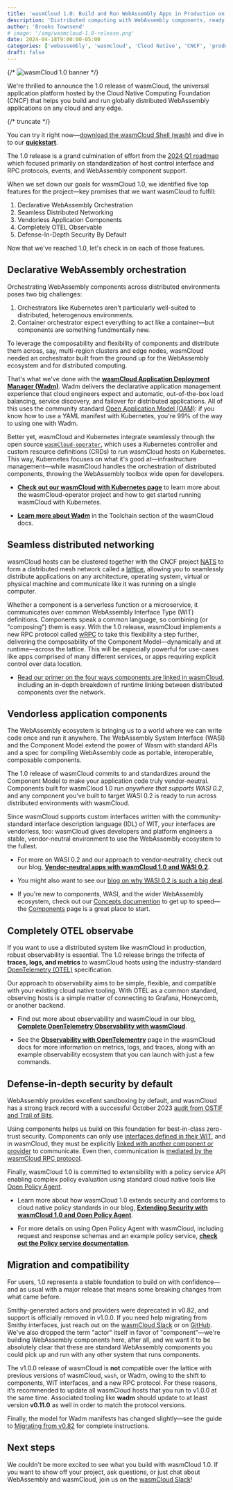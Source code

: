 ```yaml
---
title: 'wasmCloud 1.0: Build and Run WebAssembly Apps in Production on Any Cloud, Any Edge'
description: 'Distributed computing with WebAssembly components, ready for production workloads.'
author: 'Brooks Townsend'
# image: '/img/wasmcloud-1.0-release.png'
date: 2024-04-18T9:00:00-05:00
categories: ['webassembly', 'wasmcloud', 'Cloud Native', 'CNCF', 'production', 'applications']
draft: false
---
```


{/* ![wasmCloud 1.0 banner](/img/wasmcloud-1.0-release.png) */}

We're thrilled to announce the 1.0 release of wasmCloud, the universal application platform hosted by the Cloud Native Computing Foundation (CNCF) that helps you build and run globally distributed WebAssembly applications on any cloud and any edge.

{/* truncate */}

You can try it right now&mdash;[download the wasmCloud Shell (wash)](/docs/installation) and dive in to our [**quickstart**](https://wasmcloud.com/docs/tour/hello-world).

The 1.0 release is a grand culmination of effort from the [2024 Q1 roadmap](/docs/roadmap/) which focused primarily on standardization of host control interface and RPC protocols, events, and WebAssembly component support.

When we set down our goals for wasmCloud 1.0, we identified five top features for the project&mdash;key promises that we want wasmCloud to fulfill:

1. Declarative WebAssembly Orchestration
1. Seamless Distributed Networking
1. Vendorless Application Components
1. Completely OTEL Observable
1. Defense-In-Depth Security By Default

Now that we've reached 1.0, let's check in on each of those features.

## Declarative WebAssembly orchestration

Orchestrating WebAssembly components across distributed environments poses two big challenges:

1. Orchestrators like Kubernetes aren't particularly well-suited to distributed, heterogenous environments.
1. Container orchestrator expect everything to act like a container&mdash;but components are something fundmentally new.

To leverage the composability and flexibility of components and distribute them across, say, multi-region clusters and edge nodes, wasmCloud needed an orchestrator built from the ground up for the WebAssembly ecosystem and for distributed computing.

That's what we've done with the [**wasmCloud Application Deployment Manager (Wadm)**](https://github.com/wasmcloud/wadm). Wadm delivers the declarative application management experience that cloud engineers expect and automatic, out-of-the-box load balancing, service discovery, and failover for distributed applications. All of this uses the community standard [Open Application Model (OAM)](https://oam.dev/): if you know how to use a YAML manifest with Kubernetes, you're 99% of the way to using one with Wadm.

Better yet, wasmCloud and Kubernetes integrate seamlessly through the open source [`wasmCloud-operator`](https://github.com/wasmCloud/wasmcloud-operator), which uses a Kubernetes controller and custom resource definitions (CRDs) to run wasmCloud hosts on Kubernetes. This way, Kubernetes focuses on what it's good at&mdash;infrastructure management&mdash;while wasmCloud handles the orchestration of distributed components, throwing the WebAssembly toolbox wide open for developers.

- [**Check out our wasmCloud with Kubernetes page**](/docs/kubernetes) to learn more about the wasmCloud-operator project and how to get started running wasmCloud with Kubernetes.

- [**Learn more about Wadm**](/docs/ecosystem/wadm/) in the Toolchain section of the wasmCloud docs.

## Seamless distributed networking

wasmCloud hosts can be clustered together with the CNCF project [NATS](https://nats.io/) to form a distributed mesh network called a [lattice](https://wasmcloud.com/docs/concepts/lattice), allowing you to seamlessly distribute applications on any architecture, operating system, virtual or physical machine and communicate like it was running on a single computer.

Whether a component is a serverless function or a microservice, it communicates over common WebAssembly Interface Type (WIT) definitions. Components speak a common language, so combining (or "composing") them is easy. With the 1.0 release, wasmCloud implements a new RPC protocol called [wRPC](https://github.com/wrpc/wrpc) to take this flexibility a step further, delivering the composability of the Component Model&mdash;dynamically and at runtime&mdash;across the lattice. This will be especially powerful for use-cases like apps comprised of many different services, or apps requiring explicit control over data location.

- [Read our primer on the four ways components are linked in wasmCloud](/docs/concepts/linking-components), including an in-depth breakdown of runtime linking between distributed components over the network.

## Vendorless application components

The WebAssembly ecosystem is bringing us to a world where we can write code once and run it anywhere. The WebAssembly System Interface (WASI) and the Component Model extend the power of Wasm with standard APIs and a spec for compiling WebAssembly code as portable, interoperable, composable components.

The 1.0 release of wasmCloud commits to and standardizes around the Component Model to make your application code truly vendor-neutral. Components built for wasmCloud 1.0 run _anywhere that supports WASI 0.2_, and any component you've built to target WASI 0.2 is ready to run across distributed environments with wasmCloud.

Since wasmCloud supports custom interfaces written with the community-standard interface description language (IDL) of WIT, your interfaces are vendorless, too: wasmCloud gives developers and platform engineers a stable, vendor-neutral environment to use the WebAssembly ecosystem to the fullest.

- For more on WASI 0.2 and our approach to vendor-neutrality, check out our blog, [**Vendor-neutral apps with wasmCloud 1.0 and WASI 0.2**](/blog/wasmcloud-1.0-vendor-neutral-apps).

- You might also want to see our [blog on why WASI 0.2 is such a big deal](/blog/wasi-preview-2-officially-launches).

- If you're new to components, WASI, and the wider WebAssembly ecosystem, check out our [Concepts documention](/docs/category/concepts) to get up to speed&mdash;the [Components](/docs/concepts/components) page is a great place to start.

## Completely OTEL observabe

If you want to use a distributed system like wasmCloud in production, robust observability is essential. The 1.0 release brings the trifecta of **traces, logs, and metrics** to wasmCloud hosts using the industry-standard [OpenTelemetry (OTEL)](https://opentelemetry.io/) specification.

Our approach to observability aims to be simple, flexible, and compatible with your existing cloud native tooling. With OTEL as a common standard, observing hosts is a simple matter of connecting to Grafana, Honeycomb, or another backend.

- Find out more about observability and wasmCloud in our blog, [**Complete OpenTelemetry Observability with wasmCloud**](https://wasmcloud.com/blog/otel-observable).

- See the [**Observability with OpenTelementry**](/docs/deployment/observability/observability-with-opentelemetry) page in the wasmCloud docs for more information on metrics, logs, and traces, along with an example observability ecosystem that you can launch with just a few commands.

## Defense-in-depth security by default

WebAssembly provides excellent sandboxing by default, and wasmCloud has a strong track record with a successful October 2023 [audit from OSTIF and Trail of Bits](https://ostif.org/ostif-has-completed-a-security-audit-of-wasmcloud/).

Using components helps us build on this foundation for best-in-class zero-trust security. Components can only use [interfaces defined in their WIT](/docs/concepts/interfaces), and in wasmCloud, they must be explicitly [linked with another component or provider](/docs/concepts/linking-components) to communicate. Even then, communication is [mediated by the wasmCloud RPC protocol](/docs/concepts/hosts#rpc-as-a-bridge-to-capabilities).

Finally, wasmCloud 1.0 is committed to extensibility with a policy service API enabling complex policy evaluation using standard cloud native tools like [Open Policy Agent](https://www.openpolicyagent.org/).

- Learn more about how wasmCloud 1.0 extends security and conforms to cloud native policy standards in our blog, [**Extending Security with wasmCloud 1.0 and Open Policy Agent**](/blog/wasmcloud-1.0-security).

- For more details on using Open Policy Agent with wasmCloud, including request and response schemas and an example policy service, [**check out the Policy service documentation**](/docs/deployment/security/policy-service).

## Migration and compatibility

For users, 1.0 represents a stable foundation to build on with confidence&mdash;and as usual with a major release that means some breaking changes from what came before.

Smithy-generated actors and providers were deprecated in v0.82, and support is officially removed in v1.0.0. If you need help migrating from Smithy interfaces, just reach out on the [wasmCloud Slack](https://slack.wasmcloud.com/) or on [GitHub](https://github.com/wasmCloud/wasmCloud/issues). We've also dropped the term "actor" itself in favor of "component"&mdash;we're building WebAssembly components here, after all, and we want it to be absolutely clear that these are standard WebAssembly components you could pick up and run with any other system that runs components.

The v1.0.0 release of wasmCloud is **not** compatible over the lattice with previous versions of wasmCloud, `wash`, or Wadm, owing to the shift to components, WIT interfaces, and a new RPC protocol. For these reasons, it’s recommended to update all wasmCloud hosts that you run to v1.0.0 at the same time. Associated tooling like **wadm** should update to at least version **v0.11.0** as well in order to match the protocol versions.

Finally, the model for Wadm manifests has changed slightly&mdash;see the guide to [Migrating from v0.82](/docs/ecosystem/wadm/migrating) for complete instructions.

## Next steps

We couldn't be more excited to see what you build with wasmCloud 1.0. If you want to show off your project, ask questions, or just chat about WebAssembly and wasmCloud, join us on the [wasmCloud Slack](https://slack.wasmcloud.com/)!

